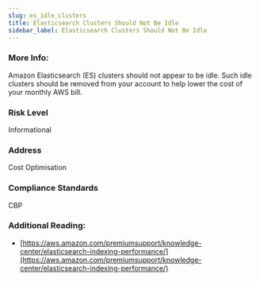 ```yaml
---
slug: es_idle_clusters
title: Elasticsearch Clusters Should Not Be Idle
sidebar_label: Elasticsearch Clusters Should Not Be Idle
---
```


### More Info:

Amazon Elasticsearch (ES) clusters should not appear to be idle. Such idle clusters should be removed from your account to help lower the cost of your monthly AWS bill.

### Risk Level

Informational

### Address

Cost Optimisation

### Compliance Standards

CBP


### Additional Reading:

- [https://aws.amazon.com/premiumsupport/knowledge-center/elasticsearch-indexing-performance/](https://aws.amazon.com/premiumsupport/knowledge-center/elasticsearch-indexing-performance/) 

